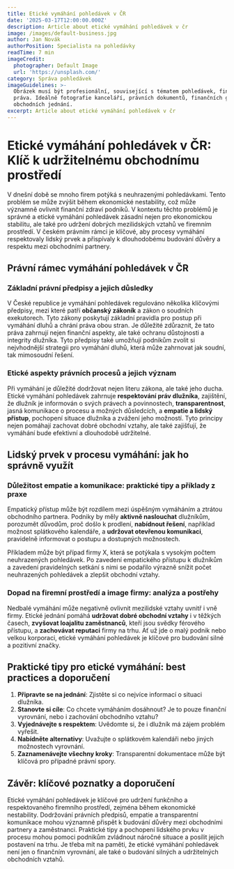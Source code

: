 ```yaml
---
title: Etické vymáhání pohledávek v ČR
date: '2025-03-17T12:00:00.000Z'
description: Article about etické vymáhání pohledávek v čr
image: /images/default-business.jpg
author: Jan Novák
authorPosition: Specialista na pohledávky
readTime: 7 min
imageCredit:
  photographer: Default Image
  url: 'https://unsplash.com/'
category: Správa pohledávek
imageGuidelines: >-
  Obrázek musí být profesionální, související s tématem pohledávek, financí nebo
  práva. Ideálně fotografie kanceláří, právních dokumentů, finančních grafů nebo
  obchodních jednání.
excerpt: Article about etické vymáhání pohledávek v čr
---
```

# Etické vymáhání pohledávek v ČR: Klíč k udržitelnému obchodnímu prostředí

V dnešní době se mnoho firem potýká s neuhrazenými pohledávkami. Tento problém se může zvýšit během ekonomické nestability, což může významně ovlivnit finanční zdraví podniků. V kontextu těchto problémů je správné a etické vymáhání pohledávek zásadní nejen pro ekonomickou stabilitu, ale také pro udržení dobrých mezilidských vztahů ve firemním prostředí. V českém právním rámci je klíčové, aby procesy vymáhání respektovaly lidský prvek a přispívaly k dlouhodobému budování důvěry a respektu mezi obchodními partnery.

## Právní rámec vymáhání pohledávek v ČR

### Základní právní předpisy a jejich důsledky

V České republice je vymáhání pohledávek regulováno několika klíčovými předpisy, mezi které patří **občanský zákoník** a zákon o soudních exekutorech. Tyto zákony poskytují základní pravidla pro postup při vymáhání dluhů a chrání práva obou stran. Je důležité zdůraznit, že tato práva zahrnují nejen finanční aspekty, ale také ochranu důstojnosti a integrity dlužníka. Tyto předpisy také umožňují podnikům zvolit si nejvhodnější strategii pro vymáhání dluhů, která může zahrnovat jak soudní, tak mimosoudní řešení.

### Etické aspekty právních procesů a jejich význam

Při vymáhání je důležité dodržovat nejen literu zákona, ale také jeho ducha. Etické vymáhání pohledávek zahrnuje **respektování práv dlužníka**, zajištění, že dlužník je informován o svých právech a povinnostech, **transparentnost**, jasná komunikace o procesu a možných důsledcích, a **empatie a lidský přístup**, pochopení situace dlužníka a zvážení jeho možností. Tyto principy nejen pomáhají zachovat dobré obchodní vztahy, ale také zajišťují, že vymáhání bude efektivní a dlouhodobě udržitelné.

## Lidský prvek v procesu vymáhání: jak ho správně využít

### Důležitost empatie a komunikace: praktické tipy a příklady z praxe

Empatický přístup může být rozdílem mezi úspěšným vymáháním a ztrátou obchodního partnera. Podniky by měly **aktivně naslouchat** dlužníkům, porozumět důvodům, proč došlo k prodlení, **nabídnout řešení**, například možnost splátkového kalendáře, a **udržovat otevřenou komunikaci**, pravidelně informovat o postupu a dostupných možnostech.

Příkladem může být případ firmy X, která se potýkala s vysokým počtem neuhrazených pohledávek. Po zavedení empatického přístupu k dlužníkům a zavedení pravidelných setkání s nimi se podařilo výrazně snížit počet neuhrazených pohledávek a zlepšit obchodní vztahy.

### Dopad na firemní prostředí a image firmy: analýza a postřehy

Nedbalé vymáhání může negativně ovlivnit mezilidské vztahy uvnitř i vně firmy. Etické jednání pomáhá **udržovat dobré obchodní vztahy** i v těžkých časech, **zvyšovat loajalitu zaměstnanců**, kteří jsou svědky férového přístupu, a **zachovávat reputaci** firmy na trhu. Ať už jde o malý podnik nebo velkou korporaci, etické vymáhání pohledávek je klíčové pro budování silné a pozitivní značky.

## Praktické tipy pro etické vymáhání: best practices a doporučení

1. **Připravte se na jednání**: Zjistěte si co nejvíce informací o situaci dlužníka.
2. **Stanovte si cíle**: Co chcete vymáháním dosáhnout? Je to pouze finanční vyrovnání, nebo i zachování obchodního vztahu?
3. **Vyjednávejte s respektem**: Uvědomte si, že i dlužník má zájem problém vyřešit.
4. **Nabídněte alternativy**: Uvažujte o splátkovém kalendáři nebo jiných možnostech vyrovnání.
5. **Zaznamenávejte všechny kroky**: Transparentní dokumentace může být klíčová pro případné právní spory.

## Závěr: klíčové poznatky a doporučení

Etické vymáhání pohledávek je klíčové pro udržení funkčního a respektovaného firemního prostředí, zejména během ekonomické nestability. Dodržování právních předpisů, empatie a transparentní komunikace mohou významně přispět k budování důvěry mezi obchodními partnery a zaměstnanci. Praktické tipy a pochopení lidského prvku v procesu mohou pomoci podnikům zvládnout náročné situace a posílit jejich postavení na trhu. Je třeba mít na paměti, že etické vymáhání pohledávek není jen o finančním vyrovnání, ale také o budování silných a udržitelných obchodních vztahů.
